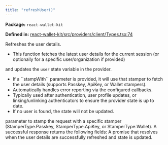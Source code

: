 ```yaml
---
title: "refreshUser()"
---
```



<p><strong>Package:</strong> <code>react-wallet-kit</code></p>

<p><strong>Defined in:</strong> <a href="https://github.com/tkhq/sdk/blob/main/packages/react-wallet-kit/src/providers/client/Types.tsx#L74">react-wallet-kit/src/providers/client/Types.tsx:74</a></p>

<H3Bordered text="Overview" />

Refreshes the user details.

<ul>
  <li>This function fetches the latest user details for the current session (or optionally for a specific user/organization if provided)</li>
</ul>

and updates the ``user`` state variable in the provider.

<ul>
  <li>If a ``stampWith`` parameter is provided, it will use that stamper to fetch the user details (supports Passkey, ApiKey, or Wallet stampers).</li>
  <li>Automatically handles error reporting via the configured callbacks.</li>
  <li>Typically used after authentication, user profile updates, or linking/unlinking authenticators to ensure the provider state is up to date.</li>
  <li>If no user is found, the state will not be updated.</li>
</ul>

<H3Bordered text="Parameters" />

<ParamField body="params" type='object' required={false} path="params" >
  <Expandable title="params details">
    <NestedParam parentKey="params" childKey="stampWith" type='StamperType' required={false}>
parameter to stamp the request with a specific stamper (StamperType.Passkey, StamperType.ApiKey, or StamperType.Wallet).
</NestedParam>
  </Expandable>
</ParamField>

<H3Bordered text="Response" />
A successful response returns the following fields:

<ResponseField name="returns" type="void" required={true}>
  A promise that resolves when the user details are successfully refreshed and state is updated.
</ResponseField>
